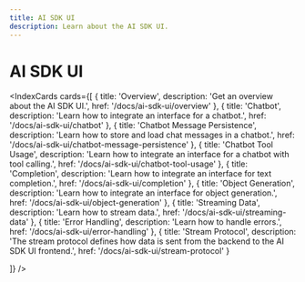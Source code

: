 ```yaml
---
title: AI SDK UI
description: Learn about the AI SDK UI.
---
```


# AI SDK UI

<IndexCards
  cards={[
    {
      title: 'Overview',
      description: 'Get an overview about the AI SDK UI.',
      href: '/docs/ai-sdk-ui/overview'
    },
    {
      title: 'Chatbot',
      description: 'Learn how to integrate an interface for a chatbot.',
      href: '/docs/ai-sdk-ui/chatbot'
    },
    {
      title: 'Chatbot Message Persistence',
      description: 'Learn how to store and load chat messages in a chatbot.',
      href: '/docs/ai-sdk-ui/chatbot-message-persistence'
    },
    {
      title: 'Chatbot Tool Usage',
      description:
        'Learn how to integrate an interface for a chatbot with tool calling.',
      href: '/docs/ai-sdk-ui/chatbot-tool-usage'
    },
    {
      title: 'Completion',
      description: 'Learn how to integrate an interface for text completion.',
      href: '/docs/ai-sdk-ui/completion'
    },
    {
      title: 'Object Generation',
      description: 'Learn how to integrate an interface for object generation.',
      href: '/docs/ai-sdk-ui/object-generation'
    },
    {
      title: 'Streaming Data',
      description: 'Learn how to stream data.',
      href: '/docs/ai-sdk-ui/streaming-data'
    },
    {
      title: 'Error Handling',
      description: 'Learn how to handle errors.',
      href: '/docs/ai-sdk-ui/error-handling'
    },
    {
      title: 'Stream Protocol',
      description:
        'The stream protocol defines how data is sent from the backend to the AI SDK UI frontend.',
      href: '/docs/ai-sdk-ui/stream-protocol'
    }

]}
/>
